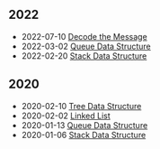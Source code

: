 <div class="tags">

## 2022

- <time class="date">2022-07-10</time> <span>[Decode the Message](/series/algorithms-problem-solving/decode-the-message)</span>
- <time class="date">2022-03-02</time> <span>[Queue Data Structure](/series/data-structures-in-javascript/queue-data-structure)</span>
- <time class="date">2022-02-20</time> <span>[Stack Data Structure](/series/data-structures-in-javascript/stack-data-structure)</span>

## 2020

- <time class="date">2020-02-10</time> <span>[Tree Data Structure](/series/data-structures/tree-data-structure)</span>
- <time class="date">2020-02-02</time> <span>[Linked List](/series/data-structures/linked-list-data-structure)</span>
- <time class="date">2020-01-13</time> <span>[Queue Data Structure](/series/data-structures/queue-data-structure)</span>
- <time class="date">2020-01-06</time> <span>[Stack Data Structure](/series/data-structures/stack-data-structure)</span>

</div>
